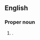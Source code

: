 ==English==
{{wikipedia}}

===Proper noun===
{{en-proper noun|head=[[north|North]] [[Maluku]]}}

# {{place|en|province|c/Indonesia}}.